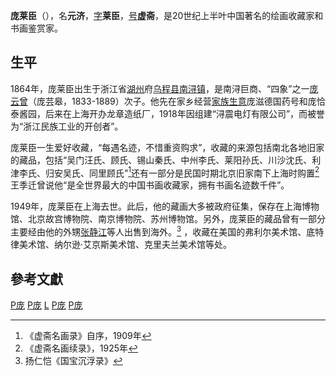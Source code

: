 '''庞莱臣'''（{{bd|1864年||1949年||catIdx=P庞}}），名'''元济'''，[[表字|字]]'''莱臣'''，[[号|号]]'''虚斋'''，是20世纪上半叶中国著名的绘画收藏家和书画鉴赏家。

== 生平 ==
1864年，庞莱臣出生于浙江省[[湖州|湖州]]府[[乌程县|乌程县]][[南浔镇|南浔镇]]，是南浔巨商、“四象”之一[[庞云曾|庞云曾]]（庞芸皋，1833-1889）次子。他先在家乡经营[[家族生意|家族生意]]庞滋德国药号和庞恰泰酱园，后来在上海开办龙章造纸厂，1918年因组建“浔震电灯有限公司”，而被誉为“浙江民族工业的开创者”。

庞莱臣一生爱好收藏，“每遇名迹，不惜重资购求”，收藏的来源包括南北各地旧家的藏品，包括“吴门汪氏、顾氏、锡山秦氏、中州李氏、莱阳孙氏、川沙沈氏、利津李氏、归安吴氏、同里顾氏”<ref>《虚斋名画录》自序，1909年</ref>还有一部分是民国时期北京旧家南下上海时购置<ref>《虚斋名画续录》，1925年</ref>王季迁曾说他“是全世界最大的中国书画收藏家，拥有书画名迹数千件”。  
 
1949年，庞莱臣在上海去世。此后，他的藏画大多被政府征集，保存在上海博物馆、北京故宫博物院、南京博物院、苏州博物馆。另外，庞莱臣的藏品曾有一部分主要经由他的外甥[[张静江|张静江]]等人出售到海外。<ref>扬仁恺《国宝沉浮录》</ref> ，收藏在美国的弗利尔美术馆、底特律美术馆、纳尔逊·艾京斯美术馆、克里夫兰美术馆等处。

== 參考文獻 ==
{{reflist}}

[[Category:南浔人|P庞]]
[[Category:中国收藏家|P庞]]
[[Category:庞姓|L]]
[[Category:1864年出生|P庞]]
[[Category:1949年逝世|P庞]]